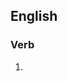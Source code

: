 ==English==

===Verb===
{{head|en|present participle}}

# {{present participle of|max out|lang=en|nocat=1}}